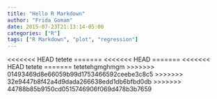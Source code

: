 ```yaml
---
title: "Hello R Markdown"
author: "Frida Gomam"
date: 2015-07-23T21:13:14-05:00
categories: ["R"]
tags: ["R Markdown", "plot", "regression"]
---
```


<<<<<<< HEAD
tetete
=======
<<<<<<< HEAD
=======
<<<<<<< HEAD
tetete
=======
tetetehgmghmgm
>>>>>>> 01493469d8e66059b99d1753466592ceebe3c8c5
>>>>>>> 32e9447b8f42a4d9dada266638edd1db6bfbd0db
>>>>>>> 44788b85b9150cd0515746906f069d478b3b7659
